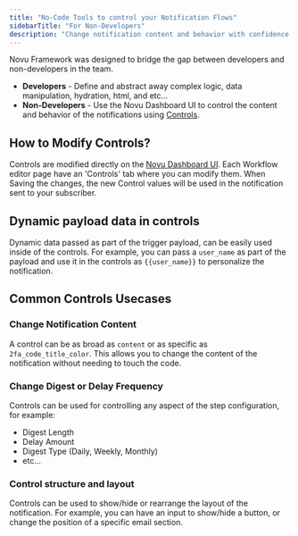 ```yaml
---
title: "No-Code Tools to control your Notification Flows"
sidebarTitle: "For Non-Developers"
description: "Change notification content and behavior with confidence using Novu Web UI."
---
```


Novu Framework was designed to bridge the gap between developers and non-developers in the team.

- **Developers** - Define and abstract away complex logic, data manipulation, hydration, html, and etc...
- **Non-Developers** - Use the Novu Dashboard UI to control the content and behavior of the notifications using [Controls](/concepts/controls).

## How to Modify Controls?

Controls are modified directly on the [Novu Dashboard UI](https://web.novu.co). Each Workflow editor page have an 'Controls' tab where you can modify them.
When Saving the changes, the new Control values will be used in the notification sent to your subscriber.

## Dynamic payload data in controls

Dynamic data passed as part of the trigger payload, can be easily used inside of the controls. For example, you can pass a `user_name` as part of the payload and use it in the controls as `{{user_name}}` to personalize the notification.

## Common Controls Usecases

### Change Notification Content

A control can be as broad as `content` or as specific as `2fa_code_title_color`. This allows you to change the content of the notification without needing to touch the code.

### Change Digest or Delay Frequency

Controls can be used for controlling any aspect of the step configuration, for example:

- Digest Length
- Delay Amount
- Digest Type (Daily, Weekly, Monthly)
- etc...

### Control structure and layout

Controls can be used to show/hide or rearrange the layout of the notification.
For example, you can have an input to show/hide a button, or change the position of a specific email section.

